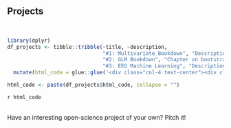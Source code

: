 <section id="projects">
<div class="container text-center">
<h2>Projects</h2>

<br><div class="row">

```r
library(dplyr)
df_projects <- tibble::tribble(~title, ~description,
                               "#1: Multivariate Bookdown", "Description",
                               "#2: GLM Bookdown", "Chapter on bootstrap and permutation testing and an APA gold standard statement",
                               "#3: EEG Machine Learning", "Description") %>%
  mutate(html_code = glue::glue('<div class="col-4 text-center"><div class="card border-black mb-3" style="max-width: 20rem;"><div class="card-header">{title}</div><div class="card-body"><p class="card-text">{description}</p></div></div></div>'))

html_code <- paste(df_projects$html_code, collapse = "")
```

`r html_code`

</div>

<br>Have an interesting open-science project of your own? Pitch it!

</div>
</section>
